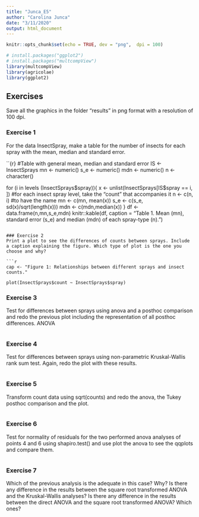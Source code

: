 ```yaml
---
title: "Junca_E5"
author: "Carolina Junca"
date: "3/11/2020"
output: html_document
---
```


```r
knitr::opts_chunk$set(echo = TRUE, dev = "png",  dpi = 100)

# install.packages("ggplot2")
# install.packages("multcompView")
library(multcompView)
library(agricolae)
library(ggplot2)
```
## Exercises
Save all the graphics in the folder “results” in png format with a resolution of 100 dpi.

### Exercise 1
For the data InsectSpray, make a table for the number of insects for each spray with the mean, median and standard error.

``{r}
#Table with general mean, median and standard error
IS <- InsectSprays
mn <- numeric()
s_e <- numeric()
mdn <- numeric()
n <- character()

for (i in levels (InsectSprays$spray)){
  x <- unlist(InsectSprays[IS$spray == i, ]) #for each insect spray level, take the "count" that accompanies it
  n <- c(n, i) #to have the name
  mn <- c(mn, mean(x))
  s_e <- c(s_e, sd(x)/sqrt(length(x)))
  mdn <- c(mdn,median(x))
}
df <- data.frame(n,mn,s_e,mdn)
knitr::kable(df, caption = "Table 1. Mean (mn), standard error (s_e) and median (mdn) of each spray-type (n).")
```

### Exercise 2
Print a plot to see the differences of counts between sprays. Include a caption explaining the figure. Which type of plot is the one you choose and why?

```r

cap <- "Figure 1: Relationships between different sprays and insect counts."

plot(InsectSprays$count ~ InsectSprays$spray)
```

### Exercise 3
Test for differences between sprays using anova and a posthoc comparison and redo the previous plot including the representation of all posthoc differences.
ANOVA

```r
```

### Exercise 4
Test for differences between sprays using non-parametric Kruskal-Wallis rank sum test. Again, redo the plot with these results.

```r


```

### Exercise 5
Transform count data using sqrt(counts) and redo the anova, the Tukey posthoc comparison and the plot.

```r


```

### Exercise 6
Test for normality of residuals for the two performed anova analyses of points 4 and 6 using shapiro.test() and use plot the anova to see the qqplots and compare them.

```r


```

### Exercise 7
Which of the previous analysis is the adequate in this case? Why? Is there any difference in the results between the square root transformed ANOVA and the Kruskal-Wallis analyses? Is there any difference in the results between the direct ANOVA and the square root transformed ANOVA? Which ones?

```r


```

